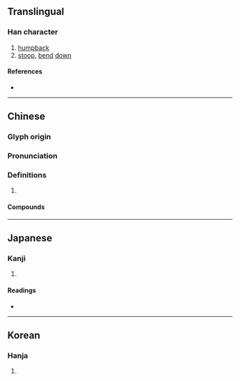 {{character info/new}}
{{also|伛}}
==Translingual==

===Han character===
{{Han char|rn=9|rad=人|as=11|sn=13|four=21216|canj=OSRR|ids=⿰亻區}}

# [[humpback]]
# [[stoop]], [[bend]] [[down]]

====References====
* {{Han ref|kx=0114.240|dkj=01020|dj=0244.010|hdz=10209.040|uh=50B4|ud=20660|bh=DCBA|bd=56506}}

----

==Chinese==
{{zh-forms|s=伛}}

===Glyph origin===
{{Han etym}}

===Pronunciation===
{{zh-pron
|m=yǔ
|c=jyu2
|mc=y
|oc=y
|cat=
}}

===Definitions===
{{zh-hanzi}}

# {{rfdef|zh}}

====Compounds====
{{zh-der|傴傴|傴僂|傴兜|傴拊|蹇傴}}

----

==Japanese==

===Kanji===
{{ja-kanji|grade=|rs=人11}}

# {{defn|lang=ja|sort=人11}}

====Readings====
* {{ja-readings|on=[[う]] (u)|kun=[[かがむ]] (kagamu), [[せむし]] (semushi)}}

----

==Korean==

===Hanja===
{{ko-hanja|hangeul=구|rv=gu|mr=ku}}

# {{defn|lang=ko|sort=人11}}